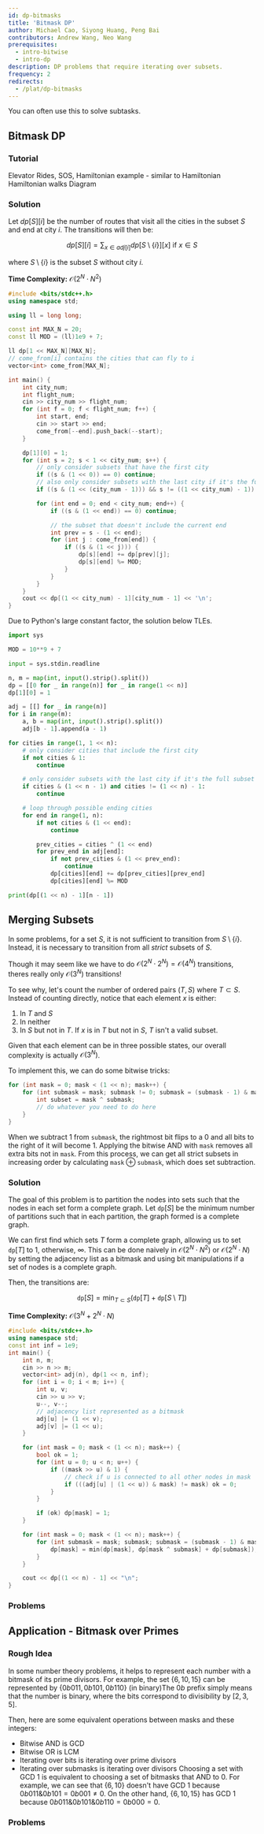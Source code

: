 ```yaml
---
id: dp-bitmasks
title: 'Bitmask DP'
author: Michael Cao, Siyong Huang, Peng Bai
contributors: Andrew Wang, Neo Wang
prerequisites:
  - intro-bitwise
  - intro-dp
description: DP problems that require iterating over subsets.
frequency: 2
redirects:
  - /plat/dp-bitmasks
---
```


<Info title="Pro Tip">

You can often use this to solve subtasks.

</Info>

## Bitmask DP

<FocusProblem problem="sam" />

### Tutorial

<Resources>
	<Resource
		source="CPH"
		title="10.5 - DP on Bits, 19.2 - Hamiltonian Paths"
		starred
	>
		Elevator Rides, SOS, Hamiltonian
	</Resource>
	<Resource
		source="nwatx"
		title="A Primer on Bitmask DP"
		url="https://nwatx.me/post/dpbitmasks"
		starred
	/>
	<Resource source="PAPS" title="9.4 - Subset DP">
		example - similar to Hamiltonian
	</Resource>
	<Resource source="CF" title="DP Over Subsets" url="337">
		Hamiltonian walks
	</Resource>
	<Resource
		source="DPCC"
		sourceDescription="DP for Computing Contests"
		title="Bitmasking"
		url="https://dp-book.com/Dynamic_Programming.pdf#page=37"
		starred
	>
		Diagram
	</Resource>
	<Resource
		source="HE"
		title="DP and Bit Masking"
		url="https://www.hackerearth.com/practice/algorithms/dynamic-programming/bit-masking/tutorial/"
	/>
</Resources>

### Solution


Let $dp[S][i]$ be the number of routes that visit all the cities in the subset
$S$ and end at city $i$. The transitions will then be:

$$
dp[S][i] = \sum_{x \in adj[i]} dp[S  \setminus \{i\}][x] \text{ if $x \in S$}
$$

where $S  \setminus \{i\}$ is the subset $S$ without city $i$.

**Time Complexity:** $\mathcal{O}(2^N \cdot N^2)$
<LanguageSection>

<CPPSection>

```cpp
#include <bits/stdc++.h>
using namespace std;

using ll = long long;

const int MAX_N = 20;
const ll MOD = (ll)1e9 + 7;

ll dp[1 << MAX_N][MAX_N];
// come_from[i] contains the cities that can fly to i
vector<int> come_from[MAX_N];

int main() {
	int city_num;
	int flight_num;
	cin >> city_num >> flight_num;
	for (int f = 0; f < flight_num; f++) {
		int start, end;
		cin >> start >> end;
		come_from[--end].push_back(--start);
	}

	dp[1][0] = 1;
	for (int s = 2; s < 1 << city_num; s++) {
		// only consider subsets that have the first city
		if ((s & (1 << 0)) == 0) continue;
		// also only consider subsets with the last city if it's the full subset
		if ((s & (1 << (city_num - 1))) && s != ((1 << city_num) - 1)) continue;

		for (int end = 0; end < city_num; end++) {
			if ((s & (1 << end)) == 0) continue;

			// the subset that doesn't include the current end
			int prev = s - (1 << end);
			for (int j : come_from[end]) {
				if ((s & (1 << j))) {
					dp[s][end] += dp[prev][j];
					dp[s][end] %= MOD;
				}
			}
		}
	}
	cout << dp[(1 << city_num) - 1][city_num - 1] << '\n';
}
```

</CPPSection>
<PySection>

<Warning>

Due to Python's large constant factor, the solution below TLEs.

</Warning>

```py
import sys

MOD = 10**9 + 7

input = sys.stdin.readline

n, m = map(int, input().strip().split())
dp = [[0 for _ in range(n)] for _ in range(1 << n)]
dp[1][0] = 1

adj = [[] for _ in range(n)]
for i in range(m):
	a, b = map(int, input().strip().split())
	adj[b - 1].append(a - 1)

for cities in range(1, 1 << n):
	# only consider cities that include the first city
	if not cities & 1:
		continue

	# only consider subsets with the last city if it's the full subset
	if cities & (1 << n - 1) and cities != (1 << n) - 1:
		continue

	# loop through possible ending cities
	for end in range(1, n):
		if not cities & (1 << end):
			continue

		prev_cities = cities ^ (1 << end)
		for prev_end in adj[end]:
			if not prev_cities & (1 << prev_end):
				continue
			dp[cities][end] += dp[prev_cities][prev_end]
			dp[cities][end] %= MOD

print(dp[(1 << n) - 1][n - 1])
```

</PySection>

</LanguageSection>

## Merging Subsets

In some problems, for a set $S$, it is not sufficient to transition from $S  \setminus \{i\}$.
Instead, it is necessary to transition from all *strict* subsets of $S$.

Though it may seem like we have to do $\mathcal{O}(2^N \cdot 2^N) = \mathcal{O}(4^N)$ transitions,
theres really only $\mathcal{O}(3^N)$ transitions!

To see why, let's count the number of ordered pairs $(T, S)$ where $T \subset S$.
Instead of counting directly, notice that each element $x$ is either:
1. In $T$ and $S$
2. In neither
3. In $S$ but not in $T$.
If $x$ is in $T$ but not in $S$, $T$ isn't a valid subset.

Given that each element can be in three possible states, our overall complexity is actually $\mathcal{O}(3^N)$.

To implement this, we can do some bitwise tricks:
<LanguageSection>
<CPPSection>

```cpp
for (int mask = 0; mask < (1 << n); mask++) {
	for (int submask = mask; submask != 0; submask = (submask - 1) & mask) {
		int subset = mask ^ submask;
		// do whatever you need to do here
	}
}
```

</CPPSection>
</LanguageSection>

When we subtract $1$ from $\texttt{submask}$, the rightmost bit flips to a $0$ and all bits to the right of it will become $1$.
Applying the bitwise AND with $\texttt{mask}$ removes all extra bits not in $\texttt{mask}$.
From this process, we can get all strict subsets in increasing order by calculating $\texttt{mask} \oplus \texttt{submask}$, which does set subtraction.

<FocusProblem problem="sam2" />

### Solution

The goal of this problem is to partition the nodes into sets such that the nodes in each set form a complete graph. Let $\texttt{dp}[S]$ be the minimum number of partitions such that in each partition, the graph formed is a complete graph.

We can first find which sets $T$ form a complete graph, allowing us to set $\texttt{dp}[T]$ to $1$, otherwise, $\infty$. This can be done naively in $\mathcal{O}(2^N \cdot N^2)$ or $\mathcal{O}(2^N \cdot N)$ by setting the adjacency list as a bitmask and using bit manipulations if a set of nodes is a complete graph.

Then, the transitions are:

$$
\texttt{dp}[S] = \min_{T \subset S} (\texttt{dp}[T] + \texttt{dp}[S \setminus T])
$$

**Time Complexity:** $\mathcal{O}(3^N + 2^N \cdot N)$

<LanguageSection>
<CPPSection>

```cpp
#include <bits/stdc++.h>
using namespace std;
const int inf = 1e9;
int main() {
    int n, m;
    cin >> n >> m;
    vector<int> adj(n), dp(1 << n, inf);
    for (int i = 0; i < m; i++) {
        int u, v;
        cin >> u >> v;
        u--, v--;
        // adjacency list represented as a bitmask
        adj[u] |= (1 << v);
        adj[v] |= (1 << u);
    }

    for (int mask = 0; mask < (1 << n); mask++) {
        bool ok = 1;
        for (int u = 0; u < n; u++) {
            if ((mask >> u) & 1) {
                // check if u is connected to all other nodes in mask
                if (((adj[u] | (1 << u)) & mask) != mask) ok = 0;
            }
        }

        if (ok) dp[mask] = 1;
    }

    for (int mask = 0; mask < (1 << n); mask++) {
        for (int submask = mask; submask; submask = (submask - 1) & mask) {
            dp[mask] = min(dp[mask], dp[mask ^ submask] + dp[submask]);
        }
    }

    cout << dp[(1 << n) - 1] << "\n";
}

```

</CPPSection>
</LanguageSection>

### Problems

<Problems problems="general" />

## Application - Bitmask over Primes

### Rough Idea

In some number theory problems, it helps to represent each
number with a bitmask of its prime divisors. For example, the set
$\{6, 10, 15 \}$ can be represented by $\{0b011, 0b101, 0b110 \}$ (in
binary)<Asterisk>The $0b$ prefix simply means that the number is
binary</Asterisk>, where the bits correspond to divisibility by $[2, 3, 5]$.

Then, here are some equivalent operations between masks and these integers:

- Bitwise AND is GCD
- Bitwise OR is LCM
- Iterating over bits is iterating over prime divisors
- Iterating over submasks is iterating over divisors
Choosing a set with GCD $1$ is equivalent to choosing a set of bitmasks that AND
to $0$. For example, we can see that $\{6, 10 \}$ doesn't have GCD $1$ because
$0b011 \& 0b101 = 0b001 \neq 0$. On the other hand, $\{6, 10, 15 \}$ has GCD $1$
because $0b011 \& 0b101 \& 0b110 = 0b000 = 0$.

### Problems

<Problems problems="bitmask_nt" />
